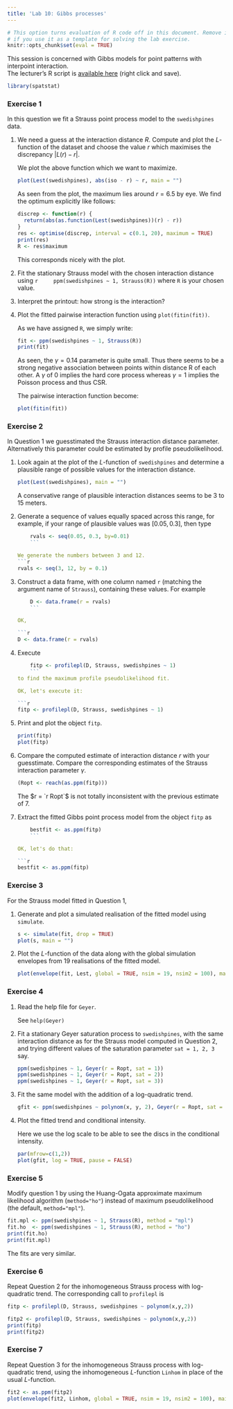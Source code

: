 ```yaml
---
title: 'Lab 10: Gibbs processes'
---
```


```r
# This option turns evaluation of R code off in this document. Remove it
# if you use it as a template for solving the lab exercise.
knitr::opts_chunk$set(eval = TRUE)
```

This session is concerned with Gibbs models for point patterns with interpoint interaction.  
The lecturer's R script is [available here](https://raw.githubusercontent.com/spatstat/SSAI2017/master/Scripts/script10.R) (right click and save).

```r
library(spatstat)
```

### Exercise 1

In this question we fit a Strauss point process model to
the `swedishpines` data.

1.  We need a guess at the interaction distance $R$. Compute and
    plot the $L$-function of the dataset and choose the value $r$
    which maximises the discrepancy $\lvert L(r)-r \rvert$.

    We plot the above function which we want to maximize.

    ```r
    plot(Lest(swedishpines), abs(iso - r) ~ r, main = "")
    ```

    As seen from the plot, the maximum lies around $r = 6.5$ by eye.
    We find the optimum explicitly like follows:

    ```r
    discrep <- function(r) {
      return(abs(as.function(Lest(swedishpines))(r) - r))
    }
    res <- optimise(discrep, interval = c(0.1, 20), maximum = TRUE)
    print(res)
    R <- res$maximum
    ```
    
    This corresponds nicely with the plot.
    
2.  Fit the stationary Strauss model with the chosen interaction
    distance using
    ```r
    ppm(swedishpines ~ 1, Strauss(R))
    ```
    where `R` is your chosen value.

3.  Interpret the printout: how strong is the interaction?

4.  Plot the fitted pairwise interaction function using
    `plot(fitin(fit))`.

    As we have assigned `R`, we simply write:
    
    ```r
    fit <- ppm(swedishpines ~ 1, Strauss(R))
    print(fit)
    ```

    As seen, the $\gamma = 0.14$ parameter is quite small. Thus there seems to be a
    strong negative association between points within distance R of each other.
    A $\gamma$ of $0$ implies the hard core process whereas $\gamma = 1$ implies
    the Poisson process and thus CSR.

    The pairwise interaction function become:
    
    ```r
    plot(fitin(fit))
    ```

### Exercise 2

In Question 1 we guesstimated the Strauss interaction distance 
parameter. Alternatively this parameter could be estimated by 
profile pseudolikelihood.

1.  Look again at the plot of the $L$-function of
    `swedishpines` and determine a plausible range of
    possible values for the interaction distance.
    
    ```r
    plot(Lest(swedishpines), main = "")
    ```

    A conservative range of plausible interaction distances seems to be 3 to 15 meters.

2.  Generate a sequence of values equally spaced across this range,
    for example, if your range of plausible values was
    $[0.05, 0.3]$, then type
    ```r
    rvals <- seq(0.05, 0.3, by=0.01)
    ```

    We generate the numbers between 3 and 12.
    ```r
    rvals <- seq(3, 12, by = 0.1)
    ```

3.  Construct a data frame, with one column named `r`
    (matching the argument name of `Strauss`), containing
    these values. For example
    ```r
    D <- data.frame(r = rvals)
    ```

    OK, 
    
    ```r
    D <- data.frame(r = rvals)
    ```


4.  Execute
    ```r
    fitp <- profilepl(D, Strauss, swedishpines ~ 1)
    ```
    to find the maximum profile pseudolikelihood fit.

    OK, let's execute it: 
    
    ```r
    fitp <- profilepl(D, Strauss, swedishpines ~ 1)
    ```

5.  Print and plot the object `fitp`.

    ```r
    print(fitp)
    plot(fitp)
    ```

6.  Compare the computed estimate of interaction distance $r$ with
    your guesstimate. Compare the corresponding estimates of the
    Strauss interaction parameter $\gamma$.
    
    ```r
    (Ropt <- reach(as.ppm(fitp)))
    ```

    The $r = `r Ropt`$ is not totally inconsistent with the previous estimate of $7$.

7.  Extract the fitted Gibbs point process model from the object
    `fitp` as 
    ```r
    bestfit <- as.ppm(fitp)
    ```

    OK, let's do that:

    ```r
    bestfit <- as.ppm(fitp)
    ```

### Exercise 3

For the Strauss model fitted in Question 1,

1.  Generate and plot a simulated realisation of the fitted model
    using `simulate`.

    ```r
    s <- simulate(fit, drop = TRUE)
    plot(s, main = "")
    ```

2.  Plot the $L$-function of the data along with the global
    simulation envelopes from 19 realisations of the fitted model.

    ```r
    plot(envelope(fit, Lest, global = TRUE, nsim = 19, nsim2 = 100), main = "")
    ```



### Exercise 4

1.  Read the help file for `Geyer`.

    See `help(Geyer)`

2.  Fit a stationary Geyer saturation process to `swedishpines`, with the 
    same interaction distance as for the Strauss model computed in Question 2,
    and trying different values of the saturation parameter `sat = 1, 2, 3` say.

    ```r
    ppm(swedishpines ~ 1, Geyer(r = Ropt, sat = 1))
    ppm(swedishpines ~ 1, Geyer(r = Ropt, sat = 2))
    ppm(swedishpines ~ 1, Geyer(r = Ropt, sat = 3))
    ```

3.  Fit the same model with the addition of a log-quadratic trend.

    ```r
    gfit <- ppm(swedishpines ~ polynom(x, y, 2), Geyer(r = Ropt, sat = 3))
    ```

4.  Plot the fitted trend and conditional intensity.

    Here we use the log scale to be able to see the discs in the conditional intensity.
    ```r
    par(mfrow=c(1,2))
    plot(gfit, log = TRUE, pause = FALSE)
    ```


### Exercise 5

Modify question 1 by using the Huang-Ogata approximate
maximum likelihood algorithm (`method="ho"`) instead of maximum
pseudolikelihood (the default, `method="mpl"`).

```r
fit.mpl <- ppm(swedishpines ~ 1, Strauss(R), method = "mpl")
fit.ho  <- ppm(swedishpines ~ 1, Strauss(R), method = "ho")
print(fit.ho)
print(fit.mpl)
```

The fits are very similar.

### Exercise 6

Repeat Question 2 for the inhomogeneous Strauss process with
log-quadratic trend. The corresponding call to `profilepl` is
```r
fitp <- profilepl(D, Strauss, swedishpines ~ polynom(x,y,2))
```

```r
fitp2 <- profilepl(D, Strauss, swedishpines ~ polynom(x,y,2))
print(fitp)
print(fitp2)
```

### Exercise 7

Repeat Question 3 for the inhomogeneous Strauss process with
log-quadratic trend, using the inhomogeneous $L$-function `Linhom`
in place of the usual $L$-function.

```r
fit2 <- as.ppm(fitp2)
plot(envelope(fit2, Linhom, global = TRUE, nsim = 19, nsim2 = 100), main = "")
```
